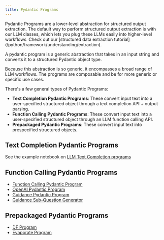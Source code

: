 ```yaml
---
title: Pydantic Programs
---
```


<Aside type="tip">
  Pydantic Programs are a lower-level abstraction for structured output
  extraction. The default way to perform structured output extraction is with
  our LLM classes, which lets you plug these LLMs easily into higher-level
  workflows. Check out our [structured data extraction
  tutorial](/python/framework/understanding/extraction).
</Aside>

A pydantic program is a generic abstraction that takes in an input string and converts it to a structured Pydantic object type.

Because this abstraction is so generic, it encompasses a broad range of LLM workflows. The programs are composable and be for more generic or specific use cases.

There's a few general types of Pydantic Programs:

- **Text Completion Pydantic Programs**: These convert input text into a user-specified structured object through a text completion API + output parsing.
- **Function Calling Pydantic Programs**: These convert input text into a user-specified structured object through an LLM function calling API.
- **Prepackaged Pydantic Programs**: These convert input text into prespecified structured objects.

## Text Completion Pydantic Programs

See the example notebook on [LLM Text Completion programs](/python/examples/output_parsing/llm_program)

## Function Calling Pydantic Programs

- [Function Calling Pydantic Program](/python/examples/output_parsing/function_program)
- [OpenAI Pydantic Program](/python/examples/output_parsing/openai_pydantic_program)
- [Guidance Pydantic Program](/python/examples/output_parsing/guidance_pydantic_program)
- [Guidance Sub-Question Generator](/python/examples/output_parsing/guidance_sub_question)

## Prepackaged Pydantic Programs

- [DF Program](/python/examples/output_parsing/df_program)
- [Evaporate Program](/python/examples/output_parsing/evaporate_program)
